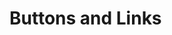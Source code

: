 
# Buttons and Links

<ButtonsExample
  title="Variants, Sizes, Shapes, and Icons"
  description="Just about all the bells and whistles that you'd expect from a button."
/>
<ActionEmphasisExample
  title="Action Emphasis"
  description="Pair the different variants to emphasize different actions."
/>
